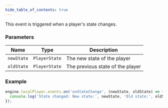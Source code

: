 ```yaml
---
hide_table_of_contents: true
---
```



This event is triggered when a player's state changes.

### Parameters

| Name       | Type          | Description                      |
| ---------- | ------------- | -------------------------------- |
| `newState` | `PlayerState` | The new state of the player      |
| `oldState` | `PlayerState` | The previous state of the player |

### Example

```js
engine.localPlayer.events.on('onStateChange', (newState, oldState) => {
  console.log('State changed: New state:', newState, 'Old state:', oldState);
});
```
